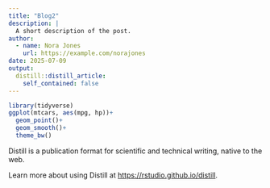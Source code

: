 ```yaml
---
title: "Blog2"
description: |
  A short description of the post.
author:
  - name: Nora Jones
    url: https://example.com/norajones
date: 2025-07-09
output:
  distill::distill_article:
    self_contained: false
---
```



```r
library(tidyverse)
ggplot(mtcars, aes(mpg, hp))+
  geom_point()+
  geom_smooth()+
  theme_bw()
```

Distill is a publication format for scientific and technical writing, native to the web.

Learn more about using Distill at <https://rstudio.github.io/distill>.


